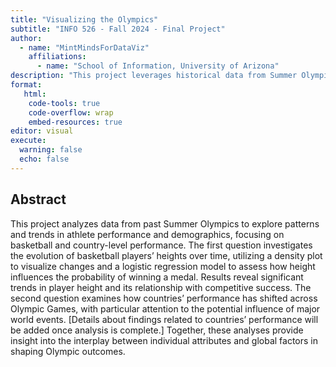 ```yaml
---
title: "Visualizing the Olympics"
subtitle: "INFO 526 - Fall 2024 - Final Project"
author: 
  - name: "MintMindsForDataViz"
    affiliations:
      - name: "School of Information, University of Arizona"
description: "This project leverages historical data from Summer Olympic Games to uncover insights into trends in athlete characteristics and country-level performance."
format:
   html:
    code-tools: true
    code-overflow: wrap
    embed-resources: true
editor: visual
execute:
  warning: false
  echo: false
---
```


## Abstract

This project analyzes data from past Summer Olympics to explore patterns and trends in athlete performance and demographics, focusing on basketball and country-level performance. The first question investigates the evolution of basketball players' heights over time, utilizing a density plot to visualize changes and a logistic regression model to assess how height influences the probability of winning a medal. Results reveal significant trends in player height and its relationship with competitive success. The second question examines how countries' performance has shifted across Olympic Games, with particular attention to the potential influence of major world events. \[Details about findings related to countries’ performance will be added once analysis is complete.\] Together, these analyses provide insight into the interplay between individual attributes and global factors in shaping Olympic outcomes.
